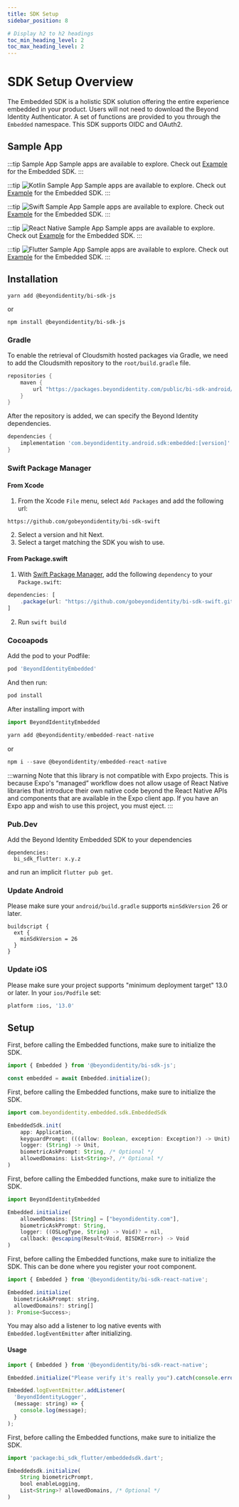 ```yaml
---
title: SDK Setup
sidebar_position: 8

# Display h2 to h2 headings
toc_min_heading_level: 2
toc_max_heading_level: 2
---
```




# SDK Setup Overview

The Embedded SDK is a holistic SDK solution offering the entire experience embedded in your product. Users will not need to download the Beyond Identity Authenticator. A set of functions are provided to you through the `Embedded` namespace. This SDK supports OIDC and OAuth2.

## Sample App

<Tabs groupId="sdks">
<TabItem value="javascript" label="JavaScript">

:::tip <LogoJavaScript/> Sample App
Sample apps are available to explore. Check out [Example](https://github.com/gobeyondidentity/bi-sdk-js/tree/main/example) for the Embedded SDK.
:::

</TabItem>
<TabItem value="kotlin" label="Kotlin">

:::tip ![Kotlin](./svg/logo-kotlin.svg) Sample App
Sample apps are available to explore. Check out [Example](https://github.com/gobeyondidentity/bi-sdk-android/tree/main/app) for the Embedded SDK.
:::

</TabItem>
<TabItem value="swift" label="Swift">

:::tip ![Swift](./svg/logo-swift.svg) Sample App
Sample apps are available to explore. Check out [Example](https://github.com/gobeyondidentity/bi-sdk-swift/tree/main/Example) for the Embedded SDK.
:::

</TabItem>
<TabItem value="reactnative" label="React Native">

:::tip ![React Native](./svg/logo-reactnative.svg) Sample App
Sample apps are available to explore. Check out [Example](https://github.com/gobeyondidentity/bi-sdk-react-native/tree/main/example) for the Embedded SDK.
:::

</TabItem>
<TabItem value="flutter" label="Flutter">

:::tip ![Flutter](./svg/logo-flutter.svg) Sample App
Sample apps are available to explore. Check out [Example](https://github.com/gobeyondidentity/bi-sdk-flutter/tree/main/example) for the Embedded SDK.
:::

</TabItem>
</Tabs>

## Installation

<Tabs groupId="sdks">
<TabItem value="javascript" label="JavaScript">

```
yarn add @beyondidentity/bi-sdk-js
```
or
```
npm install @beyondidentity/bi-sdk-js
```

</TabItem>
<TabItem value="kotlin" label="Kotlin">

### Gradle

To enable the retrieval of Cloudsmith hosted packages via Gradle, we need to add the Cloudsmith repository to
the `root/build.gradle` file.

```groovy
repositories {
    maven {
        url "https://packages.beyondidentity.com/public/bi-sdk-android/maven/"
    }
}
```

After the repository is added, we can specify the Beyond Identity dependencies.

```groovy
dependencies {
    implementation 'com.beyondidentity.android.sdk:embedded:[version]'
}
```

</TabItem>
<TabItem value="swift" label="Swift">

### Swift Package Manager

#### From Xcode

1. From the Xcode `File` menu, select `Add Packages` and add the following url:

```
https://github.com/gobeyondidentity/bi-sdk-swift
```

2. Select a version and hit Next.
3. Select a target matching the SDK you wish to use.

#### From Package.swift

1. With [Swift Package Manager](https://swift.org/package-manager),
   add the following `dependency` to your `Package.swift`:

```javascript
dependencies: [
    .package(url: "https://github.com/gobeyondidentity/bi-sdk-swift.git", from: [version])
]
```

2. Run `swift build`

### Cocoapods

Add the pod to your Podfile:

```javascript
pod 'BeyondIdentityEmbedded'
```

And then run:
```javascript
pod install
```

After installing import with
```javascript
import BeyondIdentityEmbedded
```

</TabItem>
<TabItem value="reactnative" label="React Native">

```javascript
yarn add @beyondidentity/embedded-react-native
```

or

```javascript
npm i --save @beyondidentity/embedded-react-native
```

:::warning
Note that this library is not compatible with Expo projects. This is because Expo's “managed” workflow does not allow usage of React Native libraries that introduce their own native code beyond the React Native APIs and components that are available in the Expo client app. If you have an Expo app and wish to use this project, you must eject.
:::

</TabItem>
<TabItem value="flutter" label="Flutter">

### Pub.Dev

Add the Beyond Identity Embedded SDK to your dependencies

```
dependencies:
  bi_sdk_flutter: x.y.z
```

and run an implicit `flutter pub get`.

### Update Android

Please make sure your `android/build.gradle` supports `minSdkVersion` 26 or later.

```
buildscript {
  ext {
    minSdkVersion = 26
  }
}
```

### Update iOS

Please make sure your project supports "minimum deployment target" 13.0 or later.
In your `ios/Podfile` set:

```sh
platform :ios, '13.0'
```

</TabItem>
</Tabs>

## Setup

<Tabs groupId="sdks">
<TabItem value="javascript" label="JavaScript">

First, before calling the Embedded functions, make sure to initialize the SDK.

```javascript
import { Embedded } from '@beyondidentity/bi-sdk-js';

const embedded = await Embedded.initialize();
```

</TabItem>
<TabItem value="kotlin" label="Kotlin">

First, before calling the Embedded functions, make sure to initialize the SDK.

<!-- javascript is used here since kt/kotlin is not available and java doesn't highlight at all. -->
```javascript
import com.beyondidentity.embedded.sdk.EmbeddedSdk

EmbeddedSdk.init(
    app: Application,
    keyguardPrompt: (((allow: Boolean, exception: Exception?) -> Unit) -> Unit)?,
    logger: (String) -> Unit,
    biometricAskPrompt: String, /* Optional */
    allowedDomains: List<String>?, /* Optional */
)
```

</TabItem>
<TabItem value="swift" label="Swift">

First, before calling the Embedded functions, make sure to initialize the SDK.

<!-- javascript is used here since swift doesn't highlight at all. -->
```javascript
import BeyondIdentityEmbedded

Embedded.initialize(
    allowedDomains: [String] = ["beyondidentity.com"],
    biometricAskPrompt: String,
    logger: ((OSLogType, String) -> Void)? = nil,
    callback: @escaping(Result<Void, BISDKError>) -> Void
)
```

</TabItem>
<TabItem value="reactnative" label="React Native">

First, before calling the Embedded functions, make sure to initialize the SDK. This can be done where you register your root component.

```javascript
import { Embedded } from '@beyondidentity/bi-sdk-react-native';

Embedded.initialize(
  biometricAskPrompt: string,
  allowedDomains?: string[]
): Promise<Success>;
```

You may also add a listener to log native events with `Embedded.logEventEmitter` after initializing.

#### Usage

```javascript
import { Embedded } from '@beyondidentity/bi-sdk-react-native';

Embedded.initialize("Please verify it's really you").catch(console.error);

Embedded.logEventEmitter.addListener(
  'BeyondIdentityLogger',
  (message: string) => {
    console.log(message);
  }
);
```

</TabItem>
<TabItem value="flutter" label="Flutter">

First, before calling the Embedded functions, make sure to initialize the SDK.

<!-- javascript is used here since flutter is not available and dart doesn't highlight at all. -->
```javascript
import 'package:bi_sdk_flutter/embeddedsdk.dart';

Embeddedsdk.initialize(
    String biometricPrompt,
    bool enableLogging,
    List<String>? allowedDomains, /* Optional */
)
```

</TabItem>
</Tabs>
